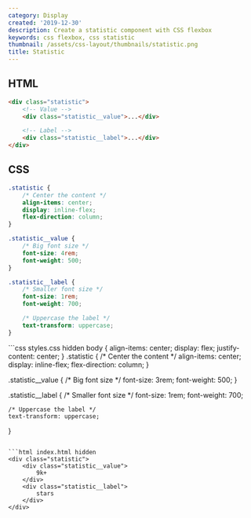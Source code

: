 ```yaml
---
category: Display
created: '2019-12-30'
description: Create a statistic component with CSS flexbox
keywords: css flexbox, css statistic
thumbnail: /assets/css-layout/thumbnails/statistic.png
title: Statistic
---
```


## HTML

```html index.html
<div class="statistic">
    <!-- Value -->
    <div class="statistic__value">...</div>

    <!-- Label -->
    <div class="statistic__label">...</div>
</div>
```

## CSS

```css styles.css
.statistic {
    /* Center the content */
    align-items: center;
    display: inline-flex;
    flex-direction: column;
}

.statistic__value {
    /* Big font size */
    font-size: 4rem;
    font-weight: 500;
}

.statistic__label {
    /* Smaller font size */
    font-size: 1rem;
    font-weight: 700;

    /* Uppercase the label */
    text-transform: uppercase;
}
```

<Playground>
```css styles.css hidden
body {
    align-items: center;
    display: flex;
    justify-content: center;
}
.statistic {
    /* Center the content */
    align-items: center;
    display: inline-flex;
    flex-direction: column;
}

.statistic__value {
    /* Big font size */
    font-size: 3rem;
    font-weight: 500;
}

.statistic__label {
    /* Smaller font size */
    font-size: 1rem;
    font-weight: 700;

    /* Uppercase the label */
    text-transform: uppercase;
}
```

```html index.html hidden
<div class="statistic">
    <div class="statistic__value">
        9k+
    </div>
    <div class="statistic__label">
        stars
    </div>
</div>
```
</Playground>
